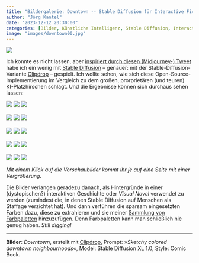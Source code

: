 ```yaml
---
title: "Bildergalerie: Downtown -- Stable Diffusion für Interactive Fiction"
author: "Jörg Kantel"
date: "2023-12-12 20:30:00"
categories: [Bilder, Künstliche Intelligenz, Stable Diffusion, Interactive Fiction, Farbpaletten]
image: "images/downtown00.jpg"
---
```


[![](images/downtown00-b.jpg)](https://www.flickr.com/photos/schockwellenreiter/53393585690/)

Ich konnte es nicht lassen, aber [inspiriert durch diesen (Midjourney-) Tweet](https://twitter.com/DrClaytonForre1/status/1733696336132714795) habe ich ein wenig mit [Stable Diffusion](http://cognitiones.kantel-chaos-team.de/technikgeschichte/rechnerundnetze/stablediffusion.html) -- genauer: mit der Stable-Diffusion-Variante [Clipdrop](https://clipdrop.co/stable-diffusion) -- gespielt. Ich wollte sehen, wie sich diese Open-Source-Implementierung im Vergleich zu dem großen, prorprietären (und teuren) KI-Platzhirschen schlägt. Und die Ergebnisse können sich durchaus sehen lassen:

[![](images/downtown01.jpg)](https://www.flickr.com/photos/schockwellenreiter/53393456569/)&nbsp;[![](images/downtown02.jpg)](https://www.flickr.com/photos/schockwellenreiter/53393336728/)&nbsp;[![](images/downtown03.jpg)](https://www.flickr.com/photos/schockwellenreiter/53392219247/)<br /><br />
[![](images/downtown04.jpg)](https://www.flickr.com/photos/schockwellenreiter/53393336513/)&nbsp;[![](images/downtown05.jpg)](https://www.flickr.com/photos/schockwellenreiter/53393585385/)&nbsp;[![](images/downtown06.jpg)](https://www.flickr.com/photos/schockwellenreiter/53393336443/)<br /><br />
[![](images/downtown07.jpg)](https://www.flickr.com/photos/schockwellenreiter/53393336433/)&nbsp;[![](images/downtown08.jpg)](https://www.flickr.com/photos/schockwellenreiter/53393143851/)&nbsp;[![](images/downtown09.jpg)](https://www.flickr.com/photos/schockwellenreiter/53393456124/)<br /><br />
[![](images/downtown10.jpg)](https://www.flickr.com/photos/schockwellenreiter/53393143781/)&nbsp;[![](images/downtown11.jpg)](https://www.flickr.com/photos/schockwellenreiter/53393143776/)&nbsp;[![](images/downtown12.jpg)](https://www.flickr.com/photos/schockwellenreiter/53393584805/)<br /><br />
[![](images/downtown13.jpg)](https://www.flickr.com/photos/schockwellenreiter/53393455769/)&nbsp;[![](images/downtown14.jpg)](https://www.flickr.com/photos/schockwellenreiter/53393335853/)&nbsp;[![](images/downtown15.jpg)](https://www.flickr.com/photos/schockwellenreiter/53393143456/)

*Mit einem Klick auf die Vorschaubilder kommt Ihr je auf eine Seite mit einer Vergrößerung.*

Die Bilder verlangen geradezu danach, als Hintergründe in einer (dystopischen?) interaktiven Geschichte oder *Visual Novel* verwendet zu werden (zumindest die, in denen Stable Diffusion auf Menschen als Staffage verzichtet hat). Und dann verführen die sparsam eingesetzten Farben dazu, diese zu extrahieren und sie meiner [Sammlung von Farbpaletten](http://cognitiones.kantel-chaos-team.de/multimedia/farbpaletten/farbpaletten.html) hinzuzufügen. Denn Farbpaletten kann man schließlich nie genug haben. *Still digging!*

---

**Bilder**: *Downtown*, erstellt mit [Clipdrop](https://clipdrop.co/stable-diffusion), Prompt: »*Sketchy colored downtown neighbourhoods*«, Model: Stable Diffusion XL&nbsp;1.0, Style: Comic Book.